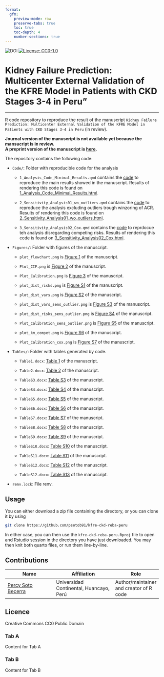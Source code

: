 ```yaml
---
format: 
  gfm:     
    preview-mode: raw
    preserve-tabs: true
    toc: true
    toc-depth: 4
    number-sections: true
---
```


<a href="https://zenodo.org/badge/latestdoi/461208380"><img src="https://zenodo.org/badge/461208380.svg" align="left" alt="DOI"></a>

[![License: CC0-1.0](https://licensebuttons.net/l/zero/1.0/80x15.png)](http://creativecommons.org/publicdomain/zero/1.0/)

# Kidney Failure Prediction: Multicenter External Validation of the KFRE Model in Patients with CKD Stages 3-4 in Peru"
<hr>

R code repository to reproduce the result of the manuscript `Kidney Failure Prediction: Multicenter External Validation of the KFRE Model in Patients with CKD Stages 3-4 in Peru` (in review).

**Journal version of the manuscript is not available yet because the mansucript is in review.**\
**A preprint version of the manuscript is [here](https://www.medrxiv.org/content/10.1101/2023.03.27.23287771v1).**

The repository contains the following code:

-   `Code/`: Folder with reproducible code for the analysis

    - `1_Analysis_Code_Minimal_Results.qmd` contains the [code](https://github.com/psotob91/kfre-ckd-reba-peru/blob/main/Code/1_Analysis_Code_Minimal_Results.qmd) to reproduce the main results showed in the manuscript. Results of rendering this code is found on [1_Analysis_Code_Minimal_Results.html](https://github.com/psotob91/kfre-ckd-reba-peru/blob/main/Code/1_Analysis_Code_Minimal_Results.md). 
    
    - `2_Sensitivity_Analysis01_wo_outliers.qmd` contains the [code](https://github.com/psotob91/kfre-ckd-reba-peru/blob/main/Code/2_Sensitiviy_Analysis01_wo_outliers.qmd) to reproduce the analysis excluding outliers trough winzoring of ACR. Results of rendering this code is found on [2_Sensitivity_Analysis01_wo_outliers.html](https://github.com/psotob91/kfre-ckd-reba-peru/blob/main/Code/2_Sensitiviy_Analysis01_wo_outliers.md). 

    -  `3_Sensitivity_Analysis02_Cox.qmd` contains the [code](https://github.com/psotob91/kfre-ckd-reba-peru/blob/main/Code/3_Sensitivity_Analysis02_Cox.qmd) to reprdocue teh analysis disregarding competing risks.  Results of rendering this code is found on [3_Sensitivity_Analysis02_Cox.html](https://github.com/psotob91/kfre-ckd-reba-peru/blob/main/Code/3_Sensitivity_Analysis02_Cox.md). 
    

-   `Figures/`: Folder with figures of the manuscript.

    - `plot_flowchart.png` is [Figure 1](https://github.com/psotob91/kfre-ckd-reba-peru/blob/main/Figures/plot_flowchart.png) of the manuscript.

    - `Plot_CIF.png` is [Figure 2](https://github.com/psotob91/kfre-ckd-reba-peru/blob/main/Figures/Plot_CIF.png) of the manuscript.

    - `Plot_Calibration.png` is [Figure 3](https://github.com/psotob91/kfre-ckd-reba-peru/blob/main/Figures/Plot_Calibration.png) of the manuscript.
    
    - `plot_dist_risks.png` is [Figure S1](https://github.com/psotob91/kfre-ckd-reba-peru/blob/main/Figures/plot_dist_risks.png) of the manuscript.
    
    - `plot_dist_vars.png` is [Figure S2](https://github.com/psotob91/kfre-ckd-reba-peru/blob/main/Figures/plot_dist_vars.png) of the manuscript.
    
    - `plot_dist_vars_sens_outlier.png` is [Figure S3](https://github.com/psotob91/kfre-ckd-reba-peru/blob/main/Figures/plot_dist_vars_sens_outlier.png) of the manuscript.
    
    - `plot_dist_risks_sens_outlier.png` is [Figure S4](https://github.com/psotob91/kfre-ckd-reba-peru/blob/main/Figures/plot_dist_risks_sens_outlier.png) of the manuscript.
    
    - `Plot_Calibration_sens_outlier.png` is [Figure S5](https://github.com/psotob91/kfre-ckd-reba-peru/blob/main/Figures/Plot_Calibration_sens_outlier.png) of the manuscript.
    
    - `plot_km_compet.png` is [Figure S6](https://github.com/psotob91/kfre-ckd-reba-peru/blob/main/Figures/plot_km_compet.png) of the manuscript.
    
    - `Plot_Calibration_cox.png` is [Figure S7](https://github.com/psotob91/kfre-ckd-reba-peru/blob/main/Figures/Plot_Calibration_cox.png) of the manuscript.
    
-   `Tables/`: Folder with tables generated by code.

    -   `Table1.docx`: [Table 1](https://github.com/psotob91/kfre-ckd-reba-peru/blob/main/Tables/Table1.docx) of the manuscript.

    -   `Table2.docx`: [Table 2](https://github.com/psotob91/kfre-ckd-reba-peru/blob/main/Tables/Table2.docx) of the manuscript.

    -   `TableS3.docx`: [Table S3](https://github.com/psotob91/kfre-ckd-reba-peru/blob/main/Tables/TableS3.docx) of the manuscript.

    -   `TableS4.docx`: [Table S4](https://github.com/psotob91/kfre-ckd-reba-peru/blob/main/Tables/TableS4.docx) of the manuscript.

    -   `TableS5.docx`: [Table S5](https://github.com/psotob91/kfre-ckd-reba-peru/blob/main/Tables/TableS5.docx) of the manuscript.
    
    -   `TableS6.docx`: [Table S6](https://github.com/psotob91/kfre-ckd-reba-peru/blob/main/Tables/TableS6.docx) of the manuscript.
    
    -   `TableS7.docx`: [Table S7](https://github.com/psotob91/kfre-ckd-reba-peru/blob/main/Tables/TableS7.docx) of the manuscript.
    
    -   `TableS8.docx`: [Table S8](https://github.com/psotob91/kfre-ckd-reba-peru/blob/main/Tables/TableS8.docx) of the manuscript.
    
    -   `TableS9.docx`: [Table S9](https://github.com/psotob91/kfre-ckd-reba-peru/blob/main/Tables/TableS9.docx) of the manuscript.
    
    -   `TableS10.docx`: [Table S10](https://github.com/psotob91/kfre-ckd-reba-peru/blob/main/Tables/TableS10.docx) of the manuscript.
    
    -   `TableS11.docx`: [Table S11](https://github.com/psotob91/kfre-ckd-reba-peru/blob/main/Tables/TableS11.docx) of the manuscript.
    
    -   `TableS12.docx`: [Table S12](https://github.com/psotob91/kfre-ckd-reba-peru/blob/main/Tables/TableS12.docx) of the manuscript.
    
    -   `TableS12.docx`: [Table S13](https://github.com/psotob91/kfre-ckd-reba-peru/blob/main/Tables/TableS13.docx) of the manuscript.

-   `renv.lock`: File renv.

## Usage

You can either download a zip file containing the directory, or you can clone it by using

``` bash
git clone https://github.com/psotob91/kfre-ckd-reba-peru
```

In either case, you can then use the `kfre-ckd-reba-peru.Rproj` file to open and Rstudio session in the directory you have just downloaded. You may then knit both quarto files, or run them line-by-line.


## Contributions

| Name                                                                                         | Affiliation                                                                                                   | Role                                               |
|-------------------------|------------------------------|-----------------|
| [Percy Soto Becerra](https://github.com/psotob91/)                                  | Universidad Continental, Huancayo, Perú | Author/maintainer and creator of R code |

## Licence 

Creative Commons CC0 Public Domain

::: {.panel-tabset}

### Tab A

Content for Tab A

### Tab B

Content for Tab B

:::
